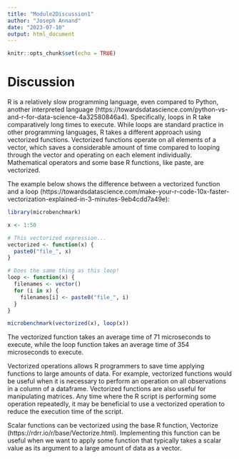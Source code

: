 ```yaml
---
title: "Module2Discussion1"
author: "Joseph Annand"
date: "2023-07-10"
output: html_document
---
```


```r
knitr::opts_chunk$set(echo = TRUE)
```

# Discussion

R is a relatively slow programming language, even compared to Python, another interpreted language (https://towardsdatascience.com/python-vs-and-r-for-data-science-4a32580846a4). Specifically, loops in R take comparatively long times to execute. While loops are standard practice in other programming languages, R takes a different approach using vectorized functions. Vectorized functions operate on all elements of a vector, which saves a considerable amount of time compared to looping through the vector and operating on each element individually. Mathematical operators and some base R functions, like paste, are vectorized.

The example below shows the difference between a vectorized function and a loop (https://towardsdatascience.com/make-your-r-code-10x-faster-vectorization-explained-in-3-minutes-9eb4cdd7a49e):

```r
library(microbenchmark)

x <- 1:50

# This vectorized expression...
vectorized <- function(x) {
  paste0("file_", x)
}

# Does the same thing as this loop!
loop <- function(x) {
  filenames <- vector()
  for (i in x) {
    filenames[i] <- paste0("file_", i)
  }
}

microbenchmark(vectorized(x), loop(x))
```

The vectorized function takes an average time of 71 microseconds to execute, while the loop function takes an average time of 354 microseconds to execute.

Vectorized operations allows R programmers to save time applying functions to large amounts of data. For example, vectorized functions would be useful when it is necessary to perform an operation on all observations in a column of a dataframe. Vectorized functions are also useful for manipulating matrices. Any time where the R script is performing some operation repeatedly, it may be beneficial to use a vectorized operation to reduce the execution time of the script.

Scalar functions can be vectorized using the base R function, Vectorize (https://rdrr.io/r/base/Vectorize.html). Implementing this function can be useful when we want to apply some function that typically takes a scalar value as its argument to a large amount of data as a vector.

